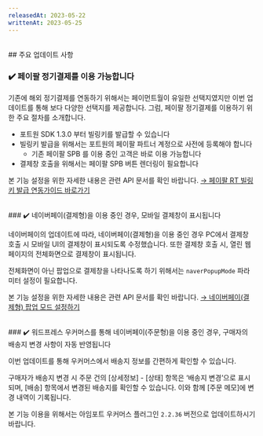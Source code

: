 ```yaml
---
releasedAt: 2023-05-22
writtenAt: 2023-05-25
---
```




<br />
## 주요 업데이트 사항

### ✔️ 페이팔 정기결제를 이용 가능합니다

기존에 해외 정기결제를 연동하기 위해서는 페이먼트월이 유일한 선택지였지만 이번 업데이트를 통해 보다 다양한 선택지를 제공합니다.
그럼, 페이팔 정기결제를 이용하기 위한 주요 절차를 소개합니다.

- 포트원 SDK 1.3.0 부터 빌링키를 발급할 수 있습니다
- 빌링키 발급을 위해서는 포트원의 페이팔 파트너 계정으로 사전에 등록해야 합니다
  - 기존 페이팔 SPB 를 이용 중인 고객은 바로 이용 가능합니다
- 결제창 호출을 위해서는 페이팔 SPB 버튼 렌더링이 필요합니다

본 기능 설정을 위한 자세한 내용은 관련 API 문서를 확인 바랍니다.
[→ 페이팔 RT 빌링키 발급 연동가이드 바로가기](/docs/ko/pg/payment-gateway/rt)

<br />
### ✔️ 네이버페이(결제형)을 이용 중인 경우, 모바일 결제창이 표시됩니다

네이버페이의 업데이트에 따라, 네이버페이(결제형)을 이용 중인 경우 PC에서 결제창 호출 시 모바일 UI의 결제창이 표시되도록 수정했습니다.
또한 결제창 호출 시, 열린 웹페이지의 전체화면으로 결제창이 표시됩니다.

전체화면이 아닌 팝업으로 결제창을 나타나도록 하기 위해서는 `naverPopupMode` 파라미터 설정이 필요합니다.

본 기능 설정을 위한 자세한 내용은 관련 API 문서를 확인 바랍니다.
[→ 네이버페이(결제형) 팝업 모드 설정하기](/docs/ko/pg/simple/naver)

<br />
### ✔️ 워드프레스 우커머스를 통해 네이버페이(주문형)을 이용 중인 경우, 구매자의 배송지
변경 사항이 자동 반영됩니다

이번 업데이트를 통해 우커머스에서 배송지 정보를 간편하게 확인할 수 있습니다.

구매자가 배송지 변경 시 주문 건의 [상세정보] - [상태] 항목은 ‘배송지 변경’으로 표시되며, [배송] 항목에서 변경된 배송지를 확인할 수 있습니다.
이와 함께 [주문 메모]에 변경 내역이 기록됩니다.

본 기능 이용을 위해서는 아임포트 우커머스 플러그인 `2.2.36` 버전으로 업데이트하시기 바랍니다.


<Figure src={screenshot1} />
